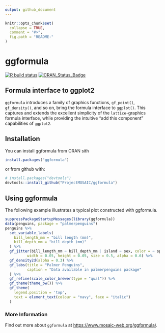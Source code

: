 ```yaml
---
output: github_document
---
```


<!-- README.md is generated from README.Rmd. Please edit that file -->

```r
knitr::opts_chunk$set(
  collapse = TRUE,
  comment = "#>",
  fig.path = "README-"
)
```


  
# ggformula

<!-- badges: start -->
[![R build status](https://github.com/ProjectMOSAIC/ggformula/workflows/R-CMD-check/badge.svg)](https://github.com/ProjectMOSAIC/ggformula/actions)
[![CRAN_Status_Badge](http://www.r-pkg.org/badges/version/ggformula)](https://cran.r-project.org/package=ggformula)
<!-- badges: end -->

<!--
[![Codecov test coverage](https://codecov.io/gh/ProjectMOSAIC/ggformula/branch/master/graph/badge.svg)](https://codecov.io/gh/ProjectMOSAIC/ggformula?branch=master)
-->

## Formula interface to ggplot2

`ggformula` introduces a family of graphics functions, `gf_point()`,
`gf_density()`, and so on, bring the formula interface to `ggplot()`. This
captures and extends the excellent simplicity of the `lattice`-graphics formula
interface, while providing the intuitive "add this component" capabilities of
`ggplot2`.

## Installation

You can install ggformula from CRAN sith 
```r
install.packages("ggformula")
```

or from github with:

```r
# install.packages("devtools")
devtools::install_github("ProjectMOSAIC/ggformula")
```

## Using ggformula

The following example illustrates a typical plot constructed with ggformula.

```r
suppressPackageStartupMessages(library(ggformula))
data(penguins, package = "palmerpenguins")
penguins %>% 
  set_variable_labels(
    bill_length_mm = "bill length (mm)",
    bill_depth_mm = "bill depth (mm)"
  ) %>%
  gf_jitter(bill_length_mm ~ bill_depth_mm | island ~ sex, color = ~ species,
          width = 0.05, height = 0.05, size = 0.5, alpha = 0.6) %>%
  gf_density2d(alpha = 0.3) %>%
  gf_labs(title = "Palmer Penguins",
          caption = "Data available in palmerpenguins package"
  ) %>%
  gf_refine(scale_color_brewer(type = "qual")) %>%
  gf_theme(theme_bw()) %>%
  gf_theme(
    legend.position = 'top',
    text = element_text(colour = "navy", face = "italic")
  )
```

### More Information

Find out more about `ggformula` at 
<https://www.mosaic-web.org/ggformula/>.

